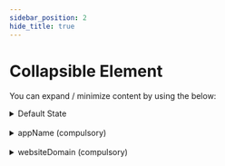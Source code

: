 ```yaml
---
sidebar_position: 2
hide_title: true
---
```


# Collapsible Element 

You can expand / minimize content by using the below:

<details>
<summary>Default State</summary>
This is the default state of the `detail` component which uses font size 16px
</details>

<br />

<details><summary style={{
    fontSize: "20px"
}}>appName (compulsory)</summary>
This is the name of your application. It is used when sending password reset or email verification emails (in the default email design). An example of this is appName: "GitHub".
</details>

<br />

<details><summary style={{
    fontSize: "20px"
}}>websiteDomain (compulsory)</summary>

This is the domain part of your website on which the SuperTokens' will operate on. By operate, we mean that the login UI will be shown on this domain and / or the session information will be stored under this domain. For example:

- For local development, you are likely using localhost with some port (ex 8080). Then the value of this should be `"http://localhost:8080"`.
- If your website is `https://www.example.com`, then the value of this should be `"https://www.example.com"`.
- If your website is `https://example.com`, then the value of this should be `"https://example.com"`.
- If you have multiple sub domains, and your users login via `https://auth.example.com`, then the value of this should be `"https://auth.example.com"`.

By default, the login UI will be displayed on `{websiteDomain}/auth/*` (See about websiteBasePath to change the `/auth/*` part).

We need the domain information on the frontend for routing purposes, and on the backend so that we can generate correct email verification and password reset links.

</details>